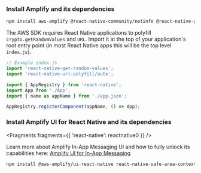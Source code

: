 ### Install Amplify and its dependencies

```bash
npm install aws-amplify @react-native-community/netinfo @react-native-async-storage/async-storage react-native-get-random-values react-native-url-polyfill
```

The AWS SDK requires React Native applications to polyfill `crypto.getRandomValues` and `URL`. Import it at the top of your application's root entry point (in most React Native apps this will be the top level `index.js`).

```js
// Example index.js
import 'react-native-get-random-values';
import 'react-native-url-polyfill/auto';

import { AppRegistry } from 'react-native';
import App from './App';
import { name as appName } from './app.json';

AppRegistry.registerComponent(appName, () => App);
```

### Install Amplify UI for React Native and its dependencies


<Fragments fragments={{ 'react-native': reactnative0 }} />

<Callout>
  Learn more about Amplify In-App Messaging UI and how to fully unlock its capabilities here: <a href="https://ui.docs.amplify.aws/react-native/connected-components/in-app-messaging" rel="noopener noreferrer" target="_blank">Amplify UI for In-App Messaging</a>
</Callout>

```bash
npm install @aws-amplify/ui-react-native react-native-safe-area-context
```
